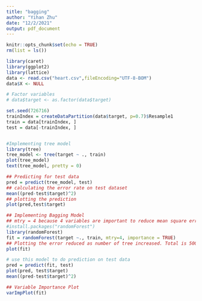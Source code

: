 ---
title: "bagging"
author: "Yihan Zhu"
date: "12/2/2021"
output: pdf_document
---

```{r setup, include=FALSE}
knitr::opts_chunk$set(echo = TRUE)
rm(list = ls())
```

```{r}
library(caret)
library(ggplot2)
library(lattice)
data <- read.csv("heart.csv",fileEncoding="UTF-8-BOM")
data$X <- NULL

# Factor variables
# data$target <- as.factor(data$target)

set.seed(726716)
trainIndex = createDataPartition(data$target, p=0.7)$Resample1
train = data[trainIndex, ]
test = data[-trainIndex, ]


#Implementing tree model
library(tree)
tree_model <- tree(target ~ ., train)
plot(tree_model)
text(tree_model, pretty = 0)

```

```{r}
## Predicting for test data
pred = predict(tree_model, test)
## calculating the error rate on test dataset
mean((pred-test$target)^2)
## plotting the prediction
plot(pred,test$target)

```


```{r}
## Implementing Bagging Model
## mtry = 4 because 4 variables are important to reduce mean square error
#install.packages("randomForest")
library(randomForest)
fit = randomForest(target ~., train, mtry=4, importance = TRUE)
## Plotting the error reduced as number of tree increased. Total is 500.
plot(fit)

# use this model to do prediction on test data
pred = predict(fit, test)
plot(pred, test$target)
mean((pred-test$target)^2)

## Variable Importance Plot
varImpPlot(fit)
```


